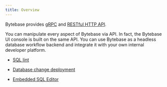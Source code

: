 ```yaml
---
title: Overview
---
```


Bytebase provides [gRPC](https://github.com/bytebase/bytebase/tree/main/proto/gen/grpc-doc/v1) and [RESTful HTTP API](https://api.bytebase.com).

You can manipulate every aspect of Bytebase via API. In fact, the Bytebase UI console is built on the
same API. You can use Bytebase as a headless database workflow backend and integrate it with your own
internal developer platform.

- [SQL lint](/api/sql-review/)

- [Database change deployment](/api/issue/)

- [Embedded SQL Editor](/api/sql-editor/)
